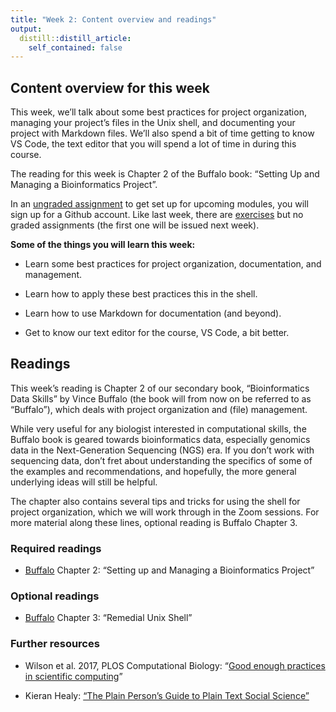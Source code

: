 ```yaml
---
title: "Week 2: Content overview and readings"
output:
  distill::distill_article:
    self_contained: false
---
```


## Content overview for this week

This week, we'll talk about some best practices for project organization,
managing your project's files in the Unix shell,
and documenting your project with Markdown files.
We'll also spend a bit of time getting to know VS Code,
the text editor that you will spend a lot of time in during this course.

The reading for this week is Chapter 2 of the Buffalo book:
"Setting Up and Managing a Bioinformatics Project".

In an [ungraded assignment](../../w02_UA_github-signup.html)
to get set up for upcoming modules,
you will sign up for a Github account.
Like last week, there are [exercises](../../w02_exercises.html)
but no graded assignments (the first one will be issued next week).

**Some of the things you will learn this week:**

- Learn some best practices for project organization, documentation, and management.

- Learn how to apply these best practices this in the shell.

- Learn how to use Markdown for documentation (and beyond).

- Get to know our text editor for the course, VS Code, a bit better.

## Readings

This week's reading is Chapter 2 of our secondary book,
"Bioinformatics Data Skills" by Vince Buffalo
(the book will from now on be  referred to as "Buffalo"),
which deals with project organization and (file) management.

While very useful for any biologist interested in computational skills,
the Buffalo book is geared towards bioinformatics data, especially genomics data
in the Next-Generation Sequencing (NGS) era.
If you don't work with sequencing data,
don't fret about understanding the specifics of some of the examples and
recommendations, and hopefully, the more general underlying ideas will still be helpful.

The chapter also contains several tips and tricks for using the shell for
project organization,
which we will work through in the Zoom sessions.
For more material along these lines, optional reading is Buffalo Chapter 3. 

### Required readings

- [Buffalo](https://library.ohio-state.edu/record=b8538907~S7)
  Chapter 2: "Setting up and Managing a Bioinformatics Project"
  
### Optional readings

- [Buffalo](https://library.ohio-state.edu/record=b8538907~S7)
  Chapter 3: "Remedial Unix Shell"
  
### Further resources

- Wilson et al. 2017, PLOS Computational Biology:
  "[Good enough practices in scientific computing](https://journals.plos.org/ploscompbiol/article?id=10.1371/journal.pcbi.1005510)"

- Kieran Healy:
  ["The Plain Person’s Guide to Plain Text Social Science"](https://plain-text.co/)
